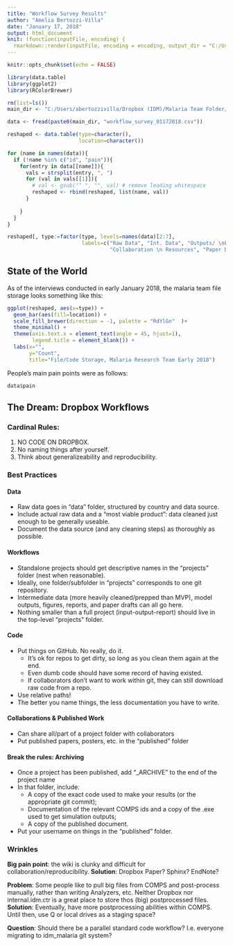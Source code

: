 ```yaml
---
title: "Workflow Survey Results"
author: "Amelia Bertozzi-Villa"
date: "January 17, 2018"
output: html_document
knit: (function(inputFile, encoding) {
  rmarkdown::render(inputFile, encoding = encoding, output_dir = "C:/Users/abertozzivilla/Dropbox (IDM)/Malaria Team Folder/projects/dropbox_workflow/") })
---
```




```r
knitr::opts_chunk$set(echo = FALSE)

library(data.table)
library(ggplot2)
library(RColorBrewer)

rm(list=ls())
main_dir <- "C:/Users/abertozzivilla/Dropbox (IDM)/Malaria Team Folder/projects/dropbox_workflow/"

data <- fread(paste0(main_dir, "workflow_survey_01172018.csv"))

reshaped <- data.table(type=character(),
                       location=character())

for (name in names(data)){
  if (!name %in% c("id", "pain")){
    for(entry in data[[name]]){
      vals = strsplit(entry, ", ")
      for (val in vals[[1]]){
        # val <- gsub("^ ", "", val) # remove leading whitespace
        reshaped <- rbind(reshaped, list(name, val))
      }
      
    }
  }
}

reshaped[, type:=factor(type, levels=names(data)[2:7], 
                        labels=c("Raw Data", "Int. Data", "Outputs/ \nEstimates",
                                 "Collaboration \n Resources", "Paper Drafts", "Code"))]


```

## State of the World
As of the interviews conducted in early January 2018, the malaria team file storage looks something like this:

```r
ggplot(reshaped, aes(x=type)) +
  geom_bar(aes(fill=location)) +
  scale_fill_brewer(direction = -1, palette = "RdYlGn"  )+
  theme_minimal() +
  theme(axis.text.x = element_text(angle = 45, hjust=1),
        legend.title = element_blank()) +
  labs(x="",
       y="Count",
       title="File/Code Storage, Malaria Research Team Early 2018")
```




People's main pain points were as follows:

```r
data$pain
```



## The Dream: Dropbox Workflows

### **Cardinal Rules**:

1. NO CODE ON DROPBOX.
2. No naming things after yourself.
3. Think about generalizeability and reproducibility. 

### Best Practices

#### Data

* Raw data goes in "data" folder, structured by country and data source.
* Include actual raw data and a "most viable product": data cleaned just enough to be generally useable.
* Document the data source (and any cleaning steps) as thoroughly as possible. 

#### Workflows

* Standalone projects should get descriptive names in the "projects" folder (nest when reasonable).
* Ideally, one folder/subfolder in "projects" corresponds to one git repository.
* Intermediate data (more heavily cleaned/prepped than MVP), model outputs, figures, reports, and paper drafts can all go here.
* Nothing smaller than a full project (input-output-report) should live in the top-level "projects" folder.

#### Code

* Put things on GitHub. No really, do it.
  - It's ok for repos to get dirty, so long as you clean them again at the end. 
  - Even dumb code should have some record of having existed. 
  - If collaborators don't want to work within git, they can still download raw code from a repo. 
* Use relative paths!
* The better you name things, the less documentation you have to write. 

#### Collaborations & Published Work

* Can share all/part of a project folder with collaborators
* Put published papers, posters, etc. in the "published" folder


#### Break the rules: Archiving

* Once a project has been published, add "_ARCHIVE" to the end of the project name
* In that folder, include:
  - A copy of the exact code used to make your results (or the appropriate git commit);
  - Documentation of the relevant COMPS ids and a copy of the .exe used to get simulation outputs;
  - A copy of the published document.
* Put your username on things in the "published" folder. 

### Wrinkles

**Big pain point**: the wiki is clunky and difficult for collaboration/reproducibility. 
**Solution**: Dropbox Paper? Sphinx? EndNote?


**Problem**: Some people like to pull big files from COMPS and post-process manually, rather than writing Analyzers, etc. Neither Dropbox nor internal.idm.ctr is a great place to store thos (big) postprocessed files.
**Solution**: Eventually, have more postprocessing abilities within COMPS. Until then, use Q or local drives as a staging space? 

**Question**: Should there be a parallel standard code workflow? I.e. everyone migrating to idm_malaria git system?






